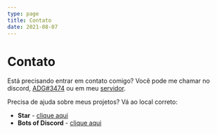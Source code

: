 ```yaml
---
type: page
title: Contato
date: 2021-08-07
---
```

# Contato

Está precisando entrar em contato comigo? Você pode me chamar no discord, [ADG#3474](https://discord.com/users/717766639260532826) ou em meu [servidor](https://discord.gg/2pFH6Yy).

Precisa de ajuda sobre meus projetos? Vá ao local correto:

- **Star** - [clique aqui](https://discord.gg/2pFH6Yy)
- **Bots of Discord** - [clique aqui](https://discord.gg/rh9SMprKTE)